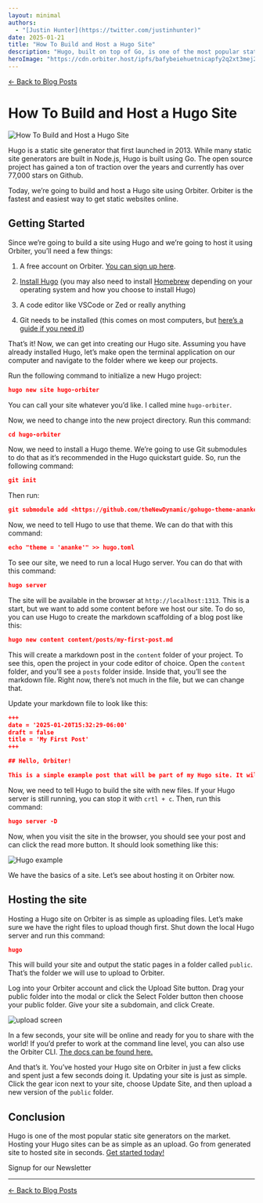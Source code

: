 ```yaml
---
layout: minimal
authors:
  - "[Justin Hunter](https://twitter.com/justinhunter)"
date: 2025-01-21
title: "How To Build and Host a Hugo Site"
description: "Hugo, built on top of Go, is one of the most popular static site generators on the market. Let's build a site and host it on Orbiter."
heroImage: "https://cdn.orbiter.host/ipfs/bafybeiehuetnicapfy2q2xt3mej2ysos2bfg5pmn3hnaw7a2iahncsjhzy"
---
```



[← Back to Blog Posts](/blog)

# How To Build and Host a Hugo Site

![How To Build and Host a Hugo Site](https://cdn.orbiter.host/ipfs/bafybeiehuetnicapfy2q2xt3mej2ysos2bfg5pmn3hnaw7a2iahncsjhzy)

Hugo is a static site generator that first launched in 2013. While many static site generators are built in Node.js, Hugo is built using Go. The open source project has gained a ton of traction over the years and currently has over 77,000 stars on Github.

Today, we’re going to build and host a Hugo site using Orbiter. Orbiter is the fastest and easiest way to get static websites online.

## Getting Started

Since we’re going to build a site using Hugo and we’re going to host it using Orbiter, you’ll need a few things:

1.  A free account on Orbiter. [You can sign up here](https://orbiter.host).

2.  [Install Hugo](https://gohugo.io/installation/macos/) (you may also need to install [Homebrew](https://brew.sh/) depending on your operating system and how you choose to install Hugo)

3.  A code editor like VSCode or Zed or really anything

4.  Git needs to be installed (this comes on most computers, but [here’s a guide if you need it](https://git-scm.com/book/en/v2/Getting-Started-Installing-Git))


That’s it! Now, we can get into creating our Hugo site. Assuming you have already installed Hugo, let’s make open the terminal application on our computer and navigate to the folder where we keep our projects.

Run the following command to initialize a new Hugo project:

```json
hugo new site hugo-orbiter
```

You can call your site whatever you’d like. I called mine `hugo-orbiter`.

Now, we need to change into the new project directory. Run this command:

```json
cd hugo-orbiter
```

Now, we need to install a Hugo theme. We’re going to use Git submodules to do that as it’s recommended in the Hugo quickstart guide. So, run the following command:

```json
git init
```

Then run:

```json
git submodule add <https://github.com/theNewDynamic/gohugo-theme-ananke.git> themes/ananke
```

Now, we need to tell Hugo to use that theme. We can do that with this command:

```json
echo "theme = 'ananke'" >> hugo.toml
```

To see our site, we need to run a local Hugo server. You can do that with this command:

```json
hugo server
```

The site will be available in the browser at `http://localhost:1313`. This is a start, but we want to add some content before we host our site. To do so, you can use Hugo to create the markdown scaffolding of a blog post like this:

```json
hugo new content content/posts/my-first-post.md
```

This will create a markdown post in the `content` folder of your project. To see this, open the project in your code editor of choice. Open the `content` folder, and you’ll see a `posts` folder inside. Inside that, you’ll see the markdown file. Right now, there’s not much in the file, but we can change that.

Update your markdown file to look like this:

```json
+++
date = '2025-01-20T15:32:29-06:00'
draft = false
title = 'My First Post'
+++

## Hello, Orbiter!

This is a simple example post that will be part of my Hugo site. It will be hosted on [Orbiter](<https://orbiter.host>).
```

Now, we need to tell Hugo to build the site with new files. If your Hugo server is still running, you can stop it with `crtl + c`. Then, run this command:

```json
hugo server -D
```

Now, when you visit the site in the browser, you should see your post and can click the read more button. It should look something like this:

![Hugo example](https://cdn.orbiter.host/ipfs/bafkreieicqqvwh3ar26xdechzigxfbybrmpjnd7wtr5i2wwxshtjerq5pq)

We have the basics of a site. Let’s see about hosting it on Orbiter now.

## Hosting the site

Hosting a Hugo site on Orbiter is as simple as uploading files. Let’s make sure we have the right files to upload though first. Shut down the local Hugo server and run this command:

```json
hugo
```

This will build your site and output the static pages in a folder called `public`. That’s the folder we will use to upload to Orbiter.

Log into your Orbiter account and click the Upload Site button. Drag your public folder into the modal or click the Select Folder button then choose your public folder. Give your site a subdomain, and click Create.

![upload screen](https://cdn.orbiter.host/ipfs/bafkreiaybqrmp7qs3dbclbrhepxdritwt7poprgpinokoxhhzaindazpxy)

In a few seconds, your site will be online and ready for you to share with the world! If you’d prefer to work at the command line level, you can also use the Orbiter CLI. [The docs can be found here.](https://docs.orbiter.host/cli)

And that’s it. You’ve hosted your Hugo site on Orbiter in just a few clicks and spent just a few seconds doing it. Updating your site is just as simple. Click the gear icon next to your site, choose Update Site, and then upload a new version of the `public` folder.

## Conclusion

Hugo is one of the most popular static site generators on the market. Hosting your Hugo sites can be as simple as an upload. Go from generated site to hosted site in seconds. [Get started today!](https://orbiter.host)

<div className="flex items-center flex-col gap-2 justify-center">
	<p className="font-bold">Signup for our Newsletter</p>
	<NewsletterForm />
</div>

---

[← Back to Blog Posts](/blog)
